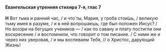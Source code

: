 #### Евангельская утренняя стихира 7-я, глас 7

**H** Вот тьма и ранний час, / и что́ ты, Мария, у гроба стои́шь, / великую тьму имея в разуме, / и в ней вопрошаешь, где был положен Иисус? / Но воззри на бегущих учеников — / как по савану и плату постигли они воскресение / и воспомнили, что говорит о том писание. / С ними же и через них уверовав, / и мы воспеваем Тебя, // о Христос, дару́ющий Жизнь!

